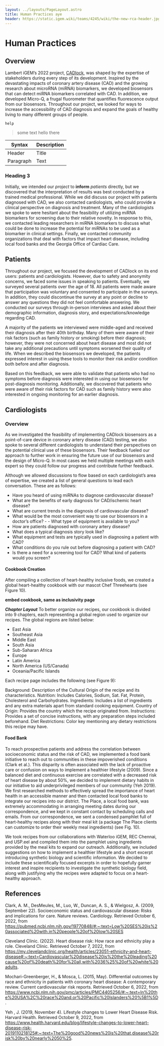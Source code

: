 ```yaml
---
layout: ../layouts/PageLayout.astro
title: Human Practices aye
header: https://static.igem.wiki/teams/4245/wiki/the-new-rca-header.jpg
---
```


# Human Practices

## Overview

Lambert iGEM’s 2022 project, [CADlock](text.com), was shaped by the expertise of stakeholders during every step of its development. Inspired by the devastating impacts of coronary artery disease (CAD) and the growing research about microRNA (miRNA) biomarkers, we developed biosensors that can detect miRNA biomarkers correlated with CAD. In addition, we developed Micro-Q, a frugal fluorometer that quantifies fluorescence output from our biosensors. Throughout our project, we looked for ways to increase the accessibility of CAD diagnosis and expand the goals of healthy living to many different groups of people.

```
help
```

> some text hello there

| Syntax    | Description |
| --------- | ----------- |
| Header    | Title       |
| Paragraph | Text        |

### Heading 3

Initially, we intended our _project_ to **inform** _patients_ directly, but we discovered that the interpretation of results was best conducted by a trained medical professional. While we did discuss our project with patients diagnosed with CAD, we also contacted cardiologists, who could provide a clinical perspective on diagnosis and treatment. Many of the cardiologists we spoke to were hesitant about the feasibility of utilizing miRNA biomarkers for screening due to their relative novelty. In response to this, we contacted leading researchers in miRNA biomarkers to discuss what could be done to increase the potential for miRNAs to be used as a biomarker in clinical settings. Finally, we contacted community organizations that deal with factors that impact heart disease, including local food banks and the Georgia Office of Cardiac Care.

## Patients

Throughout our project, we focused the development of CADlock on its end users: patients and cardiologists. However, due to safety and anonymity concerns, we faced some issues in speaking to patients. Eventually, we surveyed several patients over the age of 18. All patients were made aware that participation was voluntary and consented to participate in the surveys. In addition, they could discontinue the survey at any point or decline to answer any questions they did not feel comfortable answering. We conducted our surveys through in-person interviews and asked about their demographic information, diagnosis story, and expectations/knowledge regarding CAD.

A majority of the patients we interviewed were middle-aged and received their diagnosis after their 40th birthday. Many of them were aware of their risk factors (such as family history or smoking) before their diagnosis; however, they were not concerned about heart disease and most did not take any additional precautions until symptoms worsened their quality of life. When we described the biosensors we developed, the patients expressed interest in using these tools to monitor their risk and/or condition both before and after diagnosis.

Based on this feedback, we were able to validate that patients who had no symptoms before diagnosis were interested in using our biosensors for post-diagnosis monitoring. Additionally, we discovered that patients who were aware of their risk factors for CAD such as family history were also interested in ongoing monitoring for an earlier diagnosis.

## Cardiologists

### Overview

As we investigated the feasibility of implementing CADlock biosensors as a point-of-care device in coronary artery disease (CAD) testing, we also spoke to several different cardiologists to understand their perspectives on the potential clinical use of these biosensors. Their feedback fueled our approach to further work in ensuring the future use of our biosensors and the design of Micro-Q. In most cases we held multiple meetings with each expert so they could follow our progress and contribute further feedback.

Although we allowed discussions to flow based on each cardiologist’s area of expertise, we created a list of general questions to lead each conversation. These are as follows:

- Have you heard of using miRNAs to diagnose cardiovascular disease?
- What are the benefits of early diagnosis for CAD/ischemic heart disease?
- What are current trends in the diagnosis of cardiovascular disease?
- What would be the most convenient way to use our biosensors in a doctor’s office? - - What type of equipment is available to you?
- How are patients diagnosed with coronary artery disease?
- What does a typical diagnosis story look like?
- What equipment and tests are typically used in diagnosing a patient with CAD?
- What conditions do you rule out before diagnosing a patient with CAD?
- Is there a need for a screening tool for CAD? What kind of patients would you screen?

#### Cookbook Creation

After compiling a collection of heart-healthy inclusive foods, we created a global heart-healthy cookbook with our mascot Chef Threehearts (see Figure 10).

**embed cookbook, same as inclusivity page**

**_Chapter Layout_**
To better organize our recipes, our cookbook is divided into 9 chapters, each representing a global region used to organize our recipes. The global regions are listed below:

- East Asia
- Southeast Asia
- Middle East
- South Asia
- Sub-Saharan Africa
- Europe
- Latin America
- North America (US/Canada)
- Oceania/Pacific Islands

Each recipe page includes the following (see Figure 9):

Background: Description of the Cultural Origin of the recipe and its characteristics.
Nutrition: Includes Calories, Sodium, Sat. Fat, Protein, Cholesterol and Carbohydrates.
Ingredients: Includes a list of ingredients and any extra materials apart from standard cooking equipment.
Country of Origin: Provides the country which the recipe originated from.
Instructions: Provides a set of concise instructions, with any preparation steps included beforehand.
Diet Restrictions: Color key mentioning any dietary restrictions this recipe may have.

#### Food Bank

To reach prospective patients and address the correlation between socioeconomic status and the risk of CAD, we implemented a food bank initiative to reach out to communities in these impoverished conditions (Clark et al.). This disparity is often associated with the lack of proactive care or confusion on ways to implement a healthier lifestyle (2009). Since a balanced diet and continuous exercise are correlated with a decreased risk of heart disease by about 50%, we decided to implement dietary habits in our initiative to aid underprivileged members of our community (Yeh 2019). We first researched methods to effectively spread the importance of heart health in an accessible manner and then contacted local food banks to integrate our recipes into our district. The Place, a local food bank, was extremely accommodating in arranging meeting dates during our correspondence, and we kept in constant contact by scheduling calls and emails. From our correspondence, we sent a condensed pamphlet full of heart-healthy recipes along with their meal kit (a package The Place clients can customize to order their weekly meal ingredients) (see Fig. 10).

We took recipes from our collaborations with Waterloo iGEM, REC Chennai, and USP.eel and compiled them into the pamphlet using ingredients provided by the meal kits to expand our outreach. Additionally, we included suggestions on how to implement a healthier lifestyle and a short excerpt introducing synthetic biology and scientific information. We decided to include these scientifically focused excerpts in order to hopefully garner interest and inspire recipients to investigate the synthetic biology field, along with justifying why the recipes were adapted to focus on a heart-healthy approach.

## References

Clark, A. M., DesMeules, M., Luo, W., Duncan, A. S., & Wielgosz, A. (2009, September 22). Socioeconomic status and cardiovascular disease: Risks and implications for care. Nature reviews. Cardiology. Retrieved October 6, 2022, from https://pubmed.ncbi.nlm.nih.gov/19770848/#:~:text=Low%20SES%20is%20associated%20with,in%20people%20of%20low%20SES

Cleveland Clinic. (2022). Heart disease risk: How race and ethnicity play a role. Cleveland Clinic. Retrieved October 7, 2022, from https://my.clevelandclinic.org/health/articles/23051-ethnicity-and-heart-disease#:~:text=Cardiovascular%20disease%20is%20the%20leading%20cause%20of%20death%20for%20all,with%2036%25%20of%20white%20adults.

Mochari-Greenberger, H., & Mosca, L. (2015, May). Differential outcomes by race and ethnicity in patients with coronary heart disease: A contemporary review. Current cardiovascular risk reports. Retrieved October 6, 2022, from https://www.ncbi.nlm.nih.gov/pmc/articles/PMC4405256/#:~:text=In%20the%20USA%2C%20race%20and,or%20Pacific%20Islanders%20%5B1%5D.

Yeh , J. (2019, November 4). Lifestyle changes to Lower Heart Disease Risk. Harvard Health. Retrieved October 9, 2022, from https://www.health.harvard.edu/blog/lifestyle-changes-to-lower-heart-disease-risk-2019110218125#:~:text=The%20good%20news%20is%20that,disease%20risk%20by%20nearly%2050%25.

